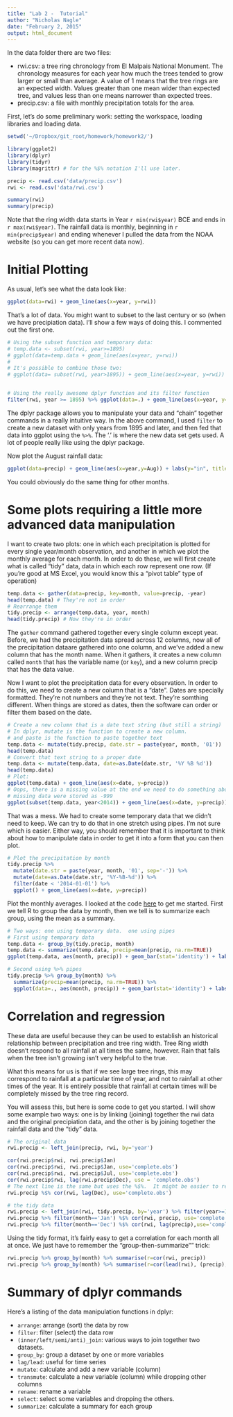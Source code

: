 ```yaml
---
title: "Lab 2 -  Tutorial"
author: "Nicholas Nagle"
date: "February 2, 2015"
output: html_document
---
```

In the data folder there are two files:

 - rwi.csv: a tree ring chronology from El Malpais National Monument.  The chronology measures for each year how much the trees tended to grow larger or small than average.  A value of 1 means that the tree rings are an expected width.  Values greater than one mean wider than expected tree, and values less than one means narrower than expected trees. 
 - precip.csv: a file with monthly precipitation totals for the area.

First, let's do some preliminary work: setting the workspace, loading libraries and loading data.
```r
setwd('~/Dropbox/git_root/homework/homework2/')
```



```r
library(ggplot2)
library(dplyr)
library(tidyr)
library(magrittr) # for the %$% notation I'll use later.
```

```r
precip <- read.csv('data/precip.csv')
rwi <- read.csv('data/rwi.csv')

summary(rwi)
summary(precip)
```

Note that the ring width data starts in Year `r min(rwi$year)` BCE and ends in `r max(rwi$year)`.  The rainfall data is monthly, beginning in `r min(precip$year)` and ending whenever I pulled the data from the NOAA website (so you can get more recent data now).

# Initial Plotting
As usual, let's see what the data look like:
```r
ggplot(data=rwi) + geom_line(aes(x=year, y=rwi))
```

That's a lot of data.  You might want to subset to the last century or so (when we have precipiation data).  I'll show a few ways of doing this.  I commented out the first one.
```r
# Using the subset function and temporary data:
# temp.data <- subset(rwi, year>=1895)
# ggplot(data=temp.data + geom_line(aes(x=year, y=rwi))
#
# It's possible to combine those two:
# ggplot(data= subset(rwi, year>1895)) + geom_line(aes(x=year, y=rwi))


# Using the really awesome dplyr function and its filter function
filter(rwi, year >= 1895) %>% ggplot(data=.) + geom_line(aes(x=year, y=rwi))
```

The dplyr package allows you to manipulate your data and "chain" together commands in a really intuitive way.  In the above command, I used `filter` to create a new dataset with only years from 1895 and later, and then fed that data into ggplot using the `%>%`.  The '.' is where the new data set gets used.  A lot of people really like using the dplyr package.

Now plot the August rainfall data:
```r
ggplot(data=precip) + geom_line(aes(x=year,y=Aug)) + labs(y="in", title="August Precipitation")
```

You could obviously do the same thing for other months.


# Some plots requiring a little more advanced data manipulation
I want to create two plots: one in which each precipitation is plotted for every single year/month observation, and another in which we plot the monthly average for each month.  In order to do these, we will first create what is called "tidy" data, data in which each row represent one row. (If you're good at MS Excel, you would know this a "pivot table" type of operation)


```r
temp.data <- gather(data=precip, key=month, value=precip, -year)
head(temp.data) # They're not in order
# Rearrange them
tidy.precip <- arrange(temp.data, year, month)
head(tidy.precip) # Now they're in order
```
The `gather` command gathered together every single column except year.  Before, we had the precipitation data spread across 12 columns, now all of the precipitation dataare gathered into one column, and we've added a new column that has the month name.  When it gathers, it creates a new column called `month` that has the variable name (or `key`), and a new column precip that has the data value.

Now I want to plot the precipitation data for every observation.  In order to do this, we need to create a new column that is a "date".  Dates are specially formatted. They're not numbers and they're not text.  They're somthing different.  When things are stored as dates, then the software can order or filter them based on the date.

```r
# Create a new column that is a date text string (but still a string)
# In dplyr, mutate is the function to create a new column.
# and paste is the function to paste together text
temp.data <- mutate(tidy.precip, date.str = paste(year, month, '01'))
head(temp.data)
# Convert that text string to a proper date
temp.data <- mutate(temp.data, date=as.Date(date.str, '%Y %B %d'))
head(temp.data)
# Plot:
ggplot(temp.data) + geom_line(aes(x=date, y=precip))
# Oops, there is a missing value at the end we need to do something about.
# missing data were stored as -999
ggplot(subset(temp.data, year<2014)) + geom_line(aes(x=date, y=precip))
```

That was a mess.  We had to create some temporary data that we didn't need to keep.  We can try to do that in one stretch using pipes.  I'm not sure which is easier.  Either way, you should remember that it is important to think about how to manipulate data in order to get it into a form that you can then plot.



```r
# Plot the precipitation by month
tidy.precip %>% 
  mutate(date.str = paste(year, month, '01', sep='-')) %>%
  mutate(date=as.Date(date.str, '%Y-%B-%d')) %>%
  filter(date < '2014-01-01') %>%
  ggplot() + geom_line(aes(x=date, y=precip))  
```

Plot the monthly averages.  I looked at the code [here](http://www.r-bloggers.com/do-your-data-janitor-work-like-a-boss-with-dplyr/) to get me started.  First we tell R to group the data by month, then we tell is to summarize each group, using the mean as a summary.

```r
# Two ways: one using temporary data.  one using pipes
# First using temporary data
temp.data <- group_by(tidy.precip, month)
temp.data <- summarize(temp.data, precip=mean(precip, na.rm=TRUE))
ggplot(temp.data, aes(month, precip)) + geom_bar(stat='identity') + labs(y='Precipitation (in)')

# Second using %>% pipes
tidy.precip %>% group_by(month) %>%
  summarize(precip=mean(precip, na.rm=TRUE)) %>%
  ggplot(data=., aes(month, precip)) + geom_bar(stat='identity') + labs(y='Precipitation (in)')
```

# Correlation and regression
These data are useful because they can be used to establish an historical relationship between precipitation and tree ring width.  Tree Ring width doesn't respond to all rainfall at all times the same, however.  Rain that falls when the tree isn't growing isn't very helpful to the true.

What this means for us is that if we see large tree rings, this may correspond to rainfall at a particular time of year, and not to rainfall at other times of the year.  It is entirely possible that rainfall at certain times will be completely missed by the tree ring record.

You will assess this, but here is some code to get you started.  I will show some example two ways: one is by linking (joining) together the rwi data and the original precipiation data, and the other is by joining together the rainfall data and the "tidy" data.

```r
# The original data
rwi.precip <- left_join(precip, rwi, by='year') 

cor(rwi.precip$rwi, rwi.precip$Jan)
cor(rwi.precip$rwi, rwi.precip$Jan, use='complete.obs')
cor(rwi.precip$rwi, rwi.precip$Jul, use='complete.obs')
cor(rwi.precip$rwi, lag(rwi.precip$Dec), use = 'complete.obs')
# The next line is the same but uses the %$%.  It might be easier to read or write
rwi.precip %$% cor(rwi, lag(Dec), use='complete.obs') 

```

```r
# the tidy data
rwi.precip <- left_join(rwi, tidy.precip, by='year') %>% filter(year>=1895)
rwi.precip %>% filter(month=='Jan') %$% cor(rwi, precip, use='complete.obs')
rwi.precip %>% filter(month=='Dec') %$% cor(rwi, lag(precip),use='complete.obs')
```

Using the tidy format, it's fairly easy to get a correlation for each month all at once.  We just have to remember the "group-then-summarize"" trick:
```r
rwi.precip %>% group_by(month) %>% summarise(r=cor(rwi, precip))
rwi.precip %>% group_by(month) %>% summarise(r=cor(lead(rwi), (precip), use='complete.obs'))
```

# Summary of dplyr commands
Here's a listing of the data manipulation functions in dplyr:

 - `arrange`: arrange (sort) the data by row
 - `filter`: filter (select) the data row
 - `(inner/left/semi/anti)_join`: various ways to join together two datasets.
 - `group_by`: group a dataset by one or more variables
 - `lag/lead`: useful for time series
 - `mutate`: calculate and add a new variable (column)
 - `transmute`: calculate a new variable (column) while dropping other columns
 - `rename`: rename a variable
 - `select`: select some variables and dropping the others.
 - `summarize`: calculate a summary for each group